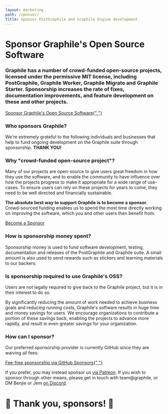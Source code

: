 ```yaml
---
layout: marketing
path: /sponsor/
title: Sponsor PostGraphile and Graphile Engine development
---
```



<MarketingLayout blue>
<Hero bg="white">

# Sponsor Graphile's Open Source Software

</Hero>

<MarketingSection bg="white" left maxWidth>
<h3>
  Graphile has a number of crowd-funded open-source projects, licensed under
  the permissive MIT license, including PostGraphile, Graphile Worker,
  Graphile Migrate and Graphile Starter. Sponsorship increases the rate of
  fixes, documentation improvements, and feature development on these and
  other projects.
</h3>

<div class="flex">
  <a class="button--solid" href="https://github.com/users/benjie/sponsorship">
    Sponsor Graphile's Open Source Software{" "}
    <span class="fas fa-fw fa-external-link-square-alt" />
  </a>
</div>

</MarketingSection>
<MarketingDivide from="white" to="medium" />

<MarketingSection bg="medium">

### Who sponsors Graphile?

<div style={{maxWidth: '48rem', margin: '0 auto'}}>

We're extremely grateful to the following individuals and businesses that help
to fund ongoing development on the Graphile suite through sponsorship. **THANK
YOU!**

</div>

<!-- SPONSORS_BEGIN -->

<Sponsors level="featured">
  <Sponsor
    name="Surge"
    avatar="/images/sponsors/surge.png"
    href="https://surge.io/"
  />
  <Sponsor
    name="Story.ai"
    avatar="/images/sponsors/storyscript.png"
    href="https://storyscript.com/?utm_source=postgraphile"
    business
  />
  <Sponsor
    name="Chad Furman"
    avatar="/images/sponsors/chadf.png"
    href="http://chads.website"
  />
  <Sponsor
    name="Fanatics"
    avatar="/images/sponsors/fanatics.png"
    href="https://www.fanatics.com/"
    business
  />
  <Sponsor
    name="Qwick"
    avatar="/images/sponsors/qwick.png"
    href="https://qwick.com/"
    business
  />
  <Sponsor
    name="The Guild"
    avatar="/images/sponsors/theguild.png"
    href="https://www.the-guild.dev/"
    business
  />
  <Sponsor
    name="Dovetail"
    avatar="/images/sponsors/dovetail.png"
    href="https://dovetailapp.com/"
    business
  />
  <Sponsor
    name="Enzuzo"
    avatar="/images/sponsors/enzuzo.png"
    href="https://www.enzuzo.com/"
    business
  />
  <Sponsor
    name="Stellate"
    avatar="/images/sponsors/Stellate.png"
    href="https://stellate.co/"
    business
  />
</Sponsors>
<Sponsors level="leaders">
  <Sponsor name="Robert Claypool" />
  <Sponsor name="Joe Dennis" />
  <Sponsor name="domonda" avatar="/images/sponsors/domonda.png" business />
  <Sponsor
    name="Politics Rewired"
    avatar="/images/sponsors/politics-rewired.png"
    href="https://politicsrewired.com/"
    business
  />
  <Sponsor name="nigelrmtaylor" />
  <Sponsor name="DocIQ" avatar="/images/sponsors/dociq.png" business />
  <Sponsor name="Ian Stewart" />
  <Sponsor
    name="Principia Mentis"
    avatar="/images/sponsors/principiamentis.png"
    business
  />
  <Sponsor
    name="Luxor Labs"
    avatar="/images/sponsors/luxorlabs.jpeg"
    business
  />
  <Sponsor name="HR-ON" avatar="/images/sponsors/hron.png" business />
  <Sponsor name="PostHog" avatar="/images/sponsors/posthog.png" business />
  <Sponsor name="Axinom" avatar="/images/sponsors/axinom.png" business />
  <Sponsor name="Taiste" avatar="/images/sponsors/taiste-sq.svg" business />
  <Sponsor name="Notably" avatar="/images/sponsors/notably.png" business />
  <Sponsor name="Nathanael Beisiegel" />
  <Sponsor name="William Baxter" />
  <Sponsor name="latch.bio" avatar="/images/sponsors/latchbio.jpg" business />
  <Sponsor
    name="IaSQL"
    avatar="/images/sponsors/IaSQL.png"
    href="https://iasql.com/"
    business
  />
</Sponsors>
<Sponsors level="supporters">
  <Sponsor
    name="Postlight"
    avatar="/images/sponsors/postlight.jpg"
    href="https://postlight.com/?utm_source=graphile"
    business
  />
  <Sponsor name="nick" />
  <Sponsor name="Sam Levin" />
  <Sponsor name="Philipp Litzenberger" />
  <Sponsor name="Matt Bretl" contributor />
  <Sponsor name="Chris Watland" />
  <Sponsor name="svarmony" business />
  <Sponsor name="James Rascoe" />
  <Sponsor name="Daniel Einspanjer" />
  <Sponsor name="stlbucket" contributor />
  <Sponsor name="Simon Elliott" />
  <Sponsor name="Mark" />
  <Sponsor name="CJ Lazell" />
  <Sponsor name="Mansoor Razzaq" />
  <Sponsor name="Keith Layne" />
  <Sponsor name="Olli Selamaa" />
  <Sponsor name="Paul Melnikow" />
  <Sponsor name="Jimmy Liu" />
  <Sponsor name="Stéphane Klein" />
  <Sponsor name="Kadi Kraman" />
  <Sponsor name="Alvin Ali Khaled" />
  <Sponsor name="Splitgraph" business />
  <Sponsor name="OnThisSpot" business />
  <Sponsor name="Zymego" business />
  <Sponsor name="Benjamin Berman" />
  <Sponsor name="ARK" business />
  <Sponsor name="Sen Palanisami" />
  <Sponsor name="CartoLab" business />
  <Sponsor name="IFCHOR GROUP" business />
  <Sponsor name="Zentered" business />
  <Sponsor name="Nicolas Penot" />
  <Sponsor name="Gamma Peak" business />
  <Sponsor name="liteflow-labs" />
</Sponsors>
<Sponsors level="backers">
  <Sponsor name="plus 57 more backers..." plain />
</Sponsors>

<!-- SPONSORS_END -->

</MarketingSection>
<MarketingDivide from="medium" to="dark" via="light" down />

<MarketingSection bg="dark" left maxWidth>

### Why "crowd-funded open-source project"?

Many of our projects are open-source to give users great freedom in how they use
the software, and to enable the community to have influence over how the
projects progress to make it appropriate for a wide range of use-cases. To
ensure users can rely on these projects for years to come, they need to be well
directed and financially sustainable.

**The absolute best way to support Graphile is to become a sponsor.**
Crowd-sourced funding enables us to spend the most time directly working on
improving the software, which you and other users then benefit from.

<div class="flex">
  <a class="button--solid" href="https://github.com/users/benjie/sponsorship">
    Become a Sponsor <span class="fas fa-fw fa-external-link-square-alt" />
  </a>
</div>

</MarketingSection>
<MarketingDivide from="dark" to="light" />
<MarketingSection bg="light" left maxWidth>

### How is sponsorship money spent?

Sponsorship money is used to fund software development, testing, documentation
and releases of the PostGraphile and Graphile suite. A small amount is also used
to send rewards such as stickers and learning materials to our backers.

</MarketingSection>
<MarketingDivide from="light" to="medium" down />
<MarketingSection bg="medium" left maxWidth>

### Is sponsorship required to use Graphile's OSS?

Users are not legally required to give back to the Graphile project, but it is
in their interest to do so.

By significantly reducing the amount of work needed to achieve business goals
and reducing running costs, Graphile's software results in huge time and money
savings for users. We encourage organizations to contribute a portion of these
savings back, enabling the projects to advance more rapidly, and result in even
greater savings for your organization.

</MarketingSection>
<MarketingDivide from="medium" to="dark" via="light" />
<MarketingSection bg="dark" left maxWidth>

### How can I sponsor?

Our preferred sponsorship provider is currently GitHub since they are waiving
all fees:

<div class="tc">
  <a class="button--solid" href="https://github.com/users/benjie/sponsorship">
    Fee-free sponsorship via GitHub Sponsors{" "}
    <span class="fas fa-fw fa-external-link-square-alt" />
  </a>
</div>

If you prefer, you may instead sponsor us
[via Patreon](https://www.patreon.com/benjie). If you wish to sponsor through
other means, please get in touch with team@graphile, or DM Benjie or Jem
[on Discord](http://discord.gg/graphile).

# 🙏 Thank you, sponsors! 🙏

</MarketingSection>
</MarketingLayout>
